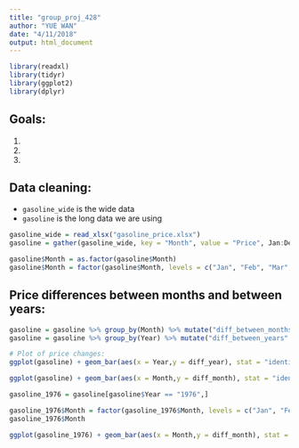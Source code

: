```yaml
---
title: "group_proj_428"
author: "YUE WAN"
date: "4/11/2018"
output: html_document
---
```


```r
library(readxl)
library(tidyr)
library(ggplot2)
library(dplyr)
```

## Goals:

1. 
2. 
3. 


## Data cleaning:

- `gasoline_wide` is the wide data
- `gasoline` is the long data we are using

```r
gasoline_wide = read_xlsx("gasoline_price.xlsx")
gasoline = gather(gasoline_wide, key = "Month", value = "Price", Jan:Dec)

gasoline$Month = as.factor(gasoline$Month)
gasoline$Month = factor(gasoline$Month, levels = c("Jan", "Feb", "Mar", "Apr", "May", "Jun", "Jul", "Aug", "Sep", "Oct", "Nov", "Dec"))
```

## Price differences between months and between years:

```r
gasoline = gasoline %>% group_by(Month) %>% mutate("diff_between_months" = c(NA, diff(Price)))
gasoline = gasoline %>% group_by(Year) %>% mutate("diff_between_years" = c(NA, diff(Price)))

# Plot of price changes:
ggplot(gasoline) + geom_bar(aes(x = Year,y = diff_year), stat = "identity") + facet_wrap("Month") + theme(axis.text.x = element_text(angle = 60, hjust = 1))

ggplot(gasoline) + geom_bar(aes(x = Month,y = diff_month), stat = "identity") + facet_wrap("Year") + theme(axis.text.x = element_text(angle = 60, hjust = 1))
```


```r
gasoline_1976 = gasoline[gasoline$Year == "1976",]

gasoline_1976$Month = factor(gasoline_1976$Month, levels = c("Jan", "Feb", "Mar", "Apr", "May", "Jun", "Jul", "Aug", "Sep", "Oct", "Nov", "Dec"))
gasoline_1976$Month

ggplot(gasoline_1976) + geom_bar(aes(x = Month,y = diff_month), stat = "identity")
```

